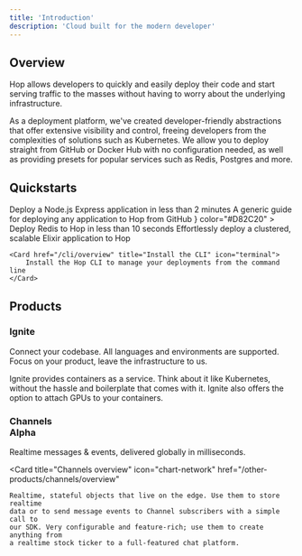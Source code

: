 ```yaml
---
title: 'Introduction'
description: 'Cloud built for the modern developer'
---
```


## Overview

Hop allows developers to quickly and easily deploy their code and start serving traffic to the masses without having to worry about the underlying infrastructure.

As a deployment platform, we've created developer-friendly abstractions that offer extensive visibility and control, freeing developers from the complexities of solutions such as Kubernetes. We allow you to deploy straight from GitHub or Docker Hub with no configuration needed, as well as providing presets for popular services such as Redis, Postgres and more.

## Quickstarts

<CardGroup>
	<Card
		href="/getting-started/quickstarts/express"
		title="Node.js Express App"
		icon="node-js"
		color="#66cc33"
	>
		Deploy a Node.js Express application in less than 2 minutes
	</Card>
	<Card
		href="/ignite/deploying"
		title="Deploying from GitHub"
		icon="github"
		color="#fff"
	>
		A generic guide for deploying any application to Hop from GitHub
	</Card>
	<Card
		href="/getting-started/quickstarts/redis"
		title="Redis"
		icon={
			<svg
				class="svg-icon"
				viewBox="0 0 1024 1024"
				version="1.1"
				xmlns="http://www.w3.org/2000/svg"
				fill="#D82C20"
			>
				<path d="M941.546 458.48c-0.072 25.95-0.146 51.896-0.221 77.847-0.03 10.939-7.219 21.861-21.58 30.207l0.221-77.849c14.36-8.345 21.55-19.267 21.58-30.205zM102.488 535.902l0.221-77.848c-0.031 11.082 7.284 22.18 21.93 30.636l-0.221 77.847c-14.647-8.455-21.961-19.554-21.93-30.635z" />
				<path d="M919.966 488.686l-0.221 77.849-344.016 199.92 0.221-77.848 344.016-199.921zM470.904 688.606l-0.221 77.848-346.266-199.917 0.221-77.847a61532604.59 61532604.59 0 0 0 346.266 199.916zM575.95 688.606l-0.221 77.848c-28.915 16.803-75.942 16.803-105.046 0l0.221-77.848c29.104 16.803 76.131 16.803 105.046 0z" />
				<path d="M941.546 596.424c-0.072 25.95-0.146 51.896-0.221 77.847-0.03 10.939-7.219 21.861-21.58 30.207l0.221-77.849c14.36-8.344 21.55-19.267 21.58-30.205zM102.488 673.846l0.221-77.848c-0.031 11.081 7.284 22.18 21.93 30.635l-0.221 77.848c-14.647-8.456-21.961-19.555-21.93-30.635z" />
				<path d="M919.966 626.629l-0.221 77.849-344.016 199.92 0.221-77.848 344.016-199.921zM470.904 826.55l-0.221 77.848L124.417 704.48l0.221-77.848L470.904 826.55zM575.95 826.55l-0.221 77.848c-28.915 16.804-75.942 16.804-105.046 0l0.221-77.848c29.104 16.804 76.131 16.804 105.046 0z" />
				<path d="M940.855 361.334l-0.136 47.636c-0.001 0.2-0.004 0.4-0.01 0.6l0.136-47.637c0.006-0.2 0.009-0.4 0.01-0.599" />
				<path d="M940.846 361.933l-0.136 47.637a23.166 23.166 0 0 1-0.446 3.911l0.135-47.637c0.26-1.299 0.409-2.604 0.447-3.911M940.398 365.843l-0.135 47.637a24.923 24.923 0 0 1-1.101 3.838l0.135-47.637a24.78 24.78 0 0 0 1.101-3.838" />
				<path d="M939.298 369.682l-0.135 47.637a28.003 28.003 0 0 1-1.816 3.875l0.132-47.636a27.573 27.573 0 0 0 1.819-3.876" />
				<path d="M937.479 373.558c-0.044 15.878-0.089 31.757-0.132 47.636a32.145 32.145 0 0 1-2.744 4.074l0.136-47.637a32.134 32.134 0 0 0 2.74-4.073M934.738 377.631l-0.136 47.637a39.375 39.375 0 0 1-4.228 4.546l0.135-47.637a39.043 39.043 0 0 0 4.229-4.546" />
				<path d="M930.51 382.177l-0.135 47.637c-2.442 2.256-5.322 4.4-8.632 6.392l0.135-47.637c3.31-1.991 6.187-4.136 8.632-6.392" />
				<path d="M921.878 388.568c-0.045 15.879-0.088 31.758-0.135 47.637-0.274 0.165-0.55 0.33-0.833 0.492l0.135-47.637c0.28-0.162 0.559-0.326 0.833-0.492" />
				<path d="M122.156 389.068l-0.134 47.637c-13.444-7.762-20.158-17.949-20.128-28.121l0.134-47.636c-0.029 10.172 6.685 20.358 20.128 28.12" />
				<path d="M921.045 389.061l-0.135 47.637L570.817 640.15l0.136-47.638c116.697-67.817 233.395-135.633 350.092-203.451z" />
				<path d="M474.538 592.516l-0.135 47.639-352.381-203.449 0.134-47.637 352.382 203.447z" />
				<path d="M570.953 592.513l-0.136 47.638c-4.55 2.642-9.584 4.832-14.942 6.568l0.137-47.635c5.355-1.738 10.392-3.929 14.941-6.571M556.012 599.084l-0.137 47.635c-4.137 1.344-8.465 2.413-12.909 3.216l0.136-47.639a98.813 98.813 0 0 0 12.91-3.212" />
				<path d="M543.102 602.296l-0.136 47.639c-2.856 0.515-5.765 0.918-8.695 1.21l0.135-47.637c2.931-0.293 5.838-0.695 8.696-1.212M534.405 603.508l-0.135 47.637c-2.505 0.25-5.028 0.418-7.561 0.503l0.134-47.636a117.08 117.08 0 0 0 7.562-0.504" />
				<path d="M526.844 604.012l-0.134 47.636a117.8 117.8 0 0 1-6.983 0.034l0.134-47.637c2.327 0.056 4.659 0.047 6.983-0.033M519.86 604.045l-0.134 47.637a120.938 120.938 0 0 1-6.714-0.359l0.134-47.638c2.23 0.183 4.47 0.305 6.714 0.36" />
				<path d="M513.146 603.685l-0.134 47.638a115.989 115.989 0 0 1-6.629-0.742l0.136-47.638c2.191 0.312 4.403 0.558 6.627 0.742" />
				<path d="M506.52 602.942l-0.136 47.638a108.51 108.51 0 0 1-6.758-1.174l0.135-47.639c2.223 0.462 4.479 0.854 6.759 1.175" />
				<path d="M499.761 601.768l-0.135 47.639a101.055 101.055 0 0 1-7.11-1.744l0.134-47.636c2.324 0.661 4.698 1.241 7.111 1.741M492.65 600.026l-0.134 47.636a89.341 89.341 0 0 1-8.278-2.794l0.136-47.637a88.133 88.133 0 0 0 8.276 2.795" />
				<path d="M484.373 597.231c-0.045 15.879-0.089 31.758-0.136 47.637-3.462-1.368-6.757-2.939-9.834-4.714l0.135-47.639c3.077 1.778 6.371 3.348 9.835 4.716" />
				<path d="M920.73 333.217L568.35 129.77c-26.716-15.425-69.88-15.425-96.416-0.004L121.841 333.217c-26.54 15.424-26.399 40.426 0.314 55.851l352.383 203.448c26.709 15.422 69.874 15.421 96.415-0.003 116.697-67.817 233.396-135.634 350.092-203.452 26.534-15.421 26.393-40.424-0.315-55.844zM451.292 196.865l59.554 18.938 59.157-34.957-18.994 49.333 56.245 22.514-71.293 11.543-24.391 48.874-25.065-42.198-71.32 7.696 55.797-37.632-19.69-44.111z m-174.269 172.75c-12.726-7.347-21.302-17.198-23.209-28.349-4.357-25.492 27.777-48.135 71.771-50.577 24.75-1.374 47.977 3.938 64.342 13.387 12.726 7.348 21.303 17.199 23.208 28.35 4.358 25.491-27.771 48.138-71.77 50.576-24.75 1.374-47.975-3.938-64.342-13.387z m255.765 163.789l-155.58-89.825 211.652-32.876-56.072 122.701zM688.366 428.68l-128.454-74.163 127.617-74.166 128.456 74.165-127.619 74.164z" />
				<path d="M941.546 458.48c-0.072 25.95-0.146 51.896-0.221 77.847-0.03 10.939-7.219 21.861-21.58 30.207l0.221-77.849c14.36-8.345 21.55-19.267 21.58-30.205zM102.488 535.902l0.221-77.848c-0.031 11.082 7.284 22.18 21.93 30.636l-0.221 77.847c-14.647-8.455-21.961-19.554-21.93-30.635z" />
				<path d="M919.966 488.686l-0.221 77.849-344.016 199.92 0.221-77.848 344.016-199.921zM470.904 688.606l-0.221 77.848-346.266-199.917 0.221-77.847a61532604.59 61532604.59 0 0 0 346.266 199.916zM575.95 688.606l-0.221 77.848c-28.915 16.803-75.942 16.803-105.046 0l0.221-77.848c29.104 16.803 76.131 16.803 105.046 0z" />
				<path d="M941.546 596.424c-0.072 25.95-0.146 51.896-0.221 77.847-0.03 10.939-7.219 21.861-21.58 30.207l0.221-77.849c14.36-8.344 21.55-19.267 21.58-30.205zM102.488 673.846l0.221-77.848c-0.031 11.081 7.284 22.18 21.93 30.635l-0.221 77.848c-14.647-8.456-21.961-19.555-21.93-30.635z" />
				<path d="M919.966 626.629l-0.221 77.849-344.016 199.92 0.221-77.848 344.016-199.921zM470.904 826.55l-0.221 77.848L124.417 704.48l0.221-77.848L470.904 826.55zM575.95 826.55l-0.221 77.848c-28.915 16.804-75.942 16.804-105.046 0l0.221-77.848c29.104 16.804 76.131 16.804 105.046 0z" />
				<path d="M940.855 361.334l-0.136 47.636c-0.001 0.2-0.004 0.4-0.01 0.6l0.136-47.637c0.006-0.2 0.009-0.4 0.01-0.599" />
				<path d="M940.846 361.933l-0.136 47.637a23.166 23.166 0 0 1-0.446 3.911l0.135-47.637c0.26-1.299 0.409-2.604 0.447-3.911M940.398 365.843l-0.135 47.637a24.923 24.923 0 0 1-1.101 3.838l0.135-47.637a24.78 24.78 0 0 0 1.101-3.838" />
				<path d="M939.298 369.682l-0.135 47.637a28.003 28.003 0 0 1-1.816 3.875l0.132-47.636a27.573 27.573 0 0 0 1.819-3.876" />
				<path d="M937.479 373.558c-0.044 15.878-0.089 31.757-0.132 47.636a32.145 32.145 0 0 1-2.744 4.074l0.136-47.637a32.134 32.134 0 0 0 2.74-4.073M934.738 377.631l-0.136 47.637a39.375 39.375 0 0 1-4.228 4.546l0.135-47.637a39.043 39.043 0 0 0 4.229-4.546" />
				<path d="M930.51 382.177l-0.135 47.637c-2.442 2.256-5.322 4.4-8.632 6.392l0.135-47.637c3.31-1.991 6.187-4.136 8.632-6.392" />
				<path d="M921.878 388.568c-0.045 15.879-0.088 31.758-0.135 47.637-0.274 0.165-0.55 0.33-0.833 0.492l0.135-47.637c0.28-0.162 0.559-0.326 0.833-0.492" />
				<path d="M122.156 389.068l-0.134 47.637c-13.444-7.762-20.158-17.949-20.128-28.121l0.134-47.636c-0.029 10.172 6.685 20.358 20.128 28.12" />
				<path d="M921.045 389.061l-0.135 47.637L570.817 640.15l0.136-47.638c116.697-67.817 233.395-135.633 350.092-203.451z" />
				<path d="M474.538 592.516l-0.135 47.639-352.381-203.449 0.134-47.637 352.382 203.447z" />
				<path d="M570.953 592.513l-0.136 47.638c-4.55 2.642-9.584 4.832-14.942 6.568l0.137-47.635c5.355-1.738 10.392-3.929 14.941-6.571M556.012 599.084l-0.137 47.635c-4.137 1.344-8.465 2.413-12.909 3.216l0.136-47.639a98.813 98.813 0 0 0 12.91-3.212" />
				<path d="M543.102 602.296l-0.136 47.639c-2.856 0.515-5.765 0.918-8.695 1.21l0.135-47.637c2.931-0.293 5.838-0.695 8.696-1.212M534.405 603.508l-0.135 47.637c-2.505 0.25-5.028 0.418-7.561 0.503l0.134-47.636a117.08 117.08 0 0 0 7.562-0.504" />
				<path d="M526.844 604.012l-0.134 47.636a117.8 117.8 0 0 1-6.983 0.034l0.134-47.637c2.327 0.056 4.659 0.047 6.983-0.033M519.86 604.045l-0.134 47.637a120.938 120.938 0 0 1-6.714-0.359l0.134-47.638c2.23 0.183 4.47 0.305 6.714 0.36" />
				<path d="M513.146 603.685l-0.134 47.638a115.989 115.989 0 0 1-6.629-0.742l0.136-47.638c2.191 0.312 4.403 0.558 6.627 0.742" />
				<path d="M506.52 602.942l-0.136 47.638a108.51 108.51 0 0 1-6.758-1.174l0.135-47.639c2.223 0.462 4.479 0.854 6.759 1.175" />
				<path d="M499.761 601.768l-0.135 47.639a101.055 101.055 0 0 1-7.11-1.744l0.134-47.636c2.324 0.661 4.698 1.241 7.111 1.741M492.65 600.026l-0.134 47.636a89.341 89.341 0 0 1-8.278-2.794l0.136-47.637a88.133 88.133 0 0 0 8.276 2.795" />
				<path d="M484.373 597.231c-0.045 15.879-0.089 31.758-0.136 47.637-3.462-1.368-6.757-2.939-9.834-4.714l0.135-47.639c3.077 1.778 6.371 3.348 9.835 4.716" />
				<path d="M920.73 333.217L568.35 129.77c-26.716-15.425-69.88-15.425-96.416-0.004L121.841 333.217c-26.54 15.424-26.399 40.426 0.314 55.851l352.383 203.448c26.709 15.422 69.874 15.421 96.415-0.003 116.697-67.817 233.396-135.634 350.092-203.452 26.534-15.421 26.393-40.424-0.315-55.844zM451.292 196.865l59.554 18.938 59.157-34.957-18.994 49.333 56.245 22.514-71.293 11.543-24.391 48.874-25.065-42.198-71.32 7.696 55.797-37.632-19.69-44.111z m-174.269 172.75c-12.726-7.347-21.302-17.198-23.209-28.349-4.357-25.492 27.777-48.135 71.771-50.577 24.75-1.374 47.977 3.938 64.342 13.387 12.726 7.348 21.303 17.199 23.208 28.35 4.358 25.491-27.771 48.138-71.77 50.576-24.75 1.374-47.975-3.938-64.342-13.387z m255.765 163.789l-155.58-89.825 211.652-32.876-56.072 122.701zM688.366 428.68l-128.454-74.163 127.617-74.166 128.456 74.165-127.619 74.164z" />
				<path d="M941.546 458.48c-0.072 25.95-0.146 51.896-0.221 77.847-0.03 10.939-7.219 21.861-21.58 30.207l0.221-77.849c14.36-8.345 21.55-19.267 21.58-30.205zM102.488 535.902l0.221-77.848c-0.031 11.082 7.284 22.18 21.93 30.636l-0.221 77.847c-14.647-8.455-21.961-19.554-21.93-30.635z" />
				<path d="M919.966 488.686l-0.221 77.849-344.016 199.92 0.221-77.848 344.016-199.921zM470.904 688.606l-0.221 77.848-346.266-199.917 0.221-77.847a61532604.59 61532604.59 0 0 0 346.266 199.916zM575.95 688.606l-0.221 77.848c-28.915 16.803-75.942 16.803-105.046 0l0.221-77.848c29.104 16.803 76.131 16.803 105.046 0z" />
				<path d="M941.546 596.424c-0.072 25.95-0.146 51.896-0.221 77.847-0.03 10.939-7.219 21.861-21.58 30.207l0.221-77.849c14.36-8.344 21.55-19.267 21.58-30.205zM102.488 673.846l0.221-77.848c-0.031 11.081 7.284 22.18 21.93 30.635l-0.221 77.848c-14.647-8.456-21.961-19.555-21.93-30.635z" />
				<path d="M919.966 626.629l-0.221 77.849-344.016 199.92 0.221-77.848 344.016-199.921zM470.904 826.55l-0.221 77.848L124.417 704.48l0.221-77.848L470.904 826.55zM575.95 826.55l-0.221 77.848c-28.915 16.804-75.942 16.804-105.046 0l0.221-77.848c29.104 16.804 76.131 16.804 105.046 0z" />
				<path d="M940.855 361.334l-0.136 47.636c-0.001 0.2-0.004 0.4-0.01 0.6l0.136-47.637c0.006-0.2 0.009-0.4 0.01-0.599" />
				<path d="M940.846 361.933l-0.136 47.637a23.166 23.166 0 0 1-0.446 3.911l0.135-47.637c0.26-1.299 0.409-2.604 0.447-3.911M940.398 365.843l-0.135 47.637a24.923 24.923 0 0 1-1.101 3.838l0.135-47.637a24.78 24.78 0 0 0 1.101-3.838" />
				<path d="M939.298 369.682l-0.135 47.637a28.003 28.003 0 0 1-1.816 3.875l0.132-47.636a27.573 27.573 0 0 0 1.819-3.876" />
				<path d="M937.479 373.558c-0.044 15.878-0.089 31.757-0.132 47.636a32.145 32.145 0 0 1-2.744 4.074l0.136-47.637a32.134 32.134 0 0 0 2.74-4.073M934.738 377.631l-0.136 47.637a39.375 39.375 0 0 1-4.228 4.546l0.135-47.637a39.043 39.043 0 0 0 4.229-4.546" />
				<path d="M930.51 382.177l-0.135 47.637c-2.442 2.256-5.322 4.4-8.632 6.392l0.135-47.637c3.31-1.991 6.187-4.136 8.632-6.392" />
				<path d="M921.878 388.568c-0.045 15.879-0.088 31.758-0.135 47.637-0.274 0.165-0.55 0.33-0.833 0.492l0.135-47.637c0.28-0.162 0.559-0.326 0.833-0.492" />
				<path d="M122.156 389.068l-0.134 47.637c-13.444-7.762-20.158-17.949-20.128-28.121l0.134-47.636c-0.029 10.172 6.685 20.358 20.128 28.12" />
				<path d="M921.045 389.061l-0.135 47.637L570.817 640.15l0.136-47.638c116.697-67.817 233.395-135.633 350.092-203.451z" />
				<path d="M474.538 592.516l-0.135 47.639-352.381-203.449 0.134-47.637 352.382 203.447z" />
				<path d="M570.953 592.513l-0.136 47.638c-4.55 2.642-9.584 4.832-14.942 6.568l0.137-47.635c5.355-1.738 10.392-3.929 14.941-6.571M556.012 599.084l-0.137 47.635c-4.137 1.344-8.465 2.413-12.909 3.216l0.136-47.639a98.813 98.813 0 0 0 12.91-3.212" />
				<path d="M543.102 602.296l-0.136 47.639c-2.856 0.515-5.765 0.918-8.695 1.21l0.135-47.637c2.931-0.293 5.838-0.695 8.696-1.212M534.405 603.508l-0.135 47.637c-2.505 0.25-5.028 0.418-7.561 0.503l0.134-47.636a117.08 117.08 0 0 0 7.562-0.504" />
				<path d="M526.844 604.012l-0.134 47.636a117.8 117.8 0 0 1-6.983 0.034l0.134-47.637c2.327 0.056 4.659 0.047 6.983-0.033M519.86 604.045l-0.134 47.637a120.938 120.938 0 0 1-6.714-0.359l0.134-47.638c2.23 0.183 4.47 0.305 6.714 0.36" />
				<path d="M513.146 603.685l-0.134 47.638a115.989 115.989 0 0 1-6.629-0.742l0.136-47.638c2.191 0.312 4.403 0.558 6.627 0.742" />
				<path d="M506.52 602.942l-0.136 47.638a108.51 108.51 0 0 1-6.758-1.174l0.135-47.639c2.223 0.462 4.479 0.854 6.759 1.175" />
				<path d="M499.761 601.768l-0.135 47.639a101.055 101.055 0 0 1-7.11-1.744l0.134-47.636c2.324 0.661 4.698 1.241 7.111 1.741M492.65 600.026l-0.134 47.636a89.341 89.341 0 0 1-8.278-2.794l0.136-47.637a88.133 88.133 0 0 0 8.276 2.795" />
				<path d="M484.373 597.231c-0.045 15.879-0.089 31.758-0.136 47.637-3.462-1.368-6.757-2.939-9.834-4.714l0.135-47.639c3.077 1.778 6.371 3.348 9.835 4.716" />
				<path d="M920.73 333.217L568.35 129.77c-26.716-15.425-69.88-15.425-96.416-0.004L121.841 333.217c-26.54 15.424-26.399 40.426 0.314 55.851l352.383 203.448c26.709 15.422 69.874 15.421 96.415-0.003 116.697-67.817 233.396-135.634 350.092-203.452 26.534-15.421 26.393-40.424-0.315-55.844zM451.292 196.865l59.554 18.938 59.157-34.957-18.994 49.333 56.245 22.514-71.293 11.543-24.391 48.874-25.065-42.198-71.32 7.696 55.797-37.632-19.69-44.111z m-174.269 172.75c-12.726-7.347-21.302-17.198-23.209-28.349-4.357-25.492 27.777-48.135 71.771-50.577 24.75-1.374 47.977 3.938 64.342 13.387 12.726 7.348 21.303 17.199 23.208 28.35 4.358 25.491-27.771 48.138-71.77 50.576-24.75 1.374-47.975-3.938-64.342-13.387z m255.765 163.789l-155.58-89.825 211.652-32.876-56.072 122.701zM688.366 428.68l-128.454-74.163 127.617-74.166 128.456 74.165-127.619 74.164z" />
			</svg>
		}
		color="#D82C20"
	>
		Deploy Redis to Hop in less than 10 seconds
	</Card>
	<Card
		href="/getting-started/quickstarts/elixir-cluster"
		title="Elixir Cluster"
		icon="flask-round-potion"
		color="#a153ca"
	>
		Effortlessly deploy a clustered, scalable Elixir application to Hop
	</Card>
</CardGroup>

    <Card href="/cli/overview" title="Install the CLI" icon="terminal">
    	Install the Hop CLI to manage your deployments from the command line
    </Card>

## Products

### Ignite

Connect your codebase. All languages and environments are supported. Focus on your product, leave the infrastructure to us.

<Card title="Ignite overview" icon="fire-flame-curved" href="/ignite/overview">
	Ignite provides containers as a service. Think about it like Kubernetes,
	without the hassle and boilerplate that comes with it. Ignite also offers the
	option to attach GPUs to your containers.
</Card>

### Channels <div className="ml-1 inline-block rounded-full align-middle py-0.5 px-2 text-sm bg-red-600">Alpha</div>

Realtime messages & events, delivered globally in milliseconds.

<Card
	title="Channels overview"
	icon="chart-network"
	href="/other-products/channels/overview"
>
	Realtime, stateful objects that live on the edge. Use them to store realtime
	data or to send message events to Channel subscribers with a simple call to
	our SDK. Very configurable and feature-rich; use them to create anything from
	a realtime stock ticker to a full-featured chat platform.
</Card>
